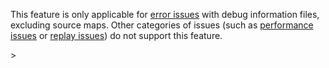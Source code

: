 <Alert>

This feature is only applicable for [error issues](/product/issues/issue-details/error-issues/) with debug information files, excluding source maps. Other categories of issues (such as [performance issues](/product/issues/issue-details/performance-issues/) or [replay issues](/product/issues/issue-details/replay-issues/)) do not support this feature.

</Alert>>
